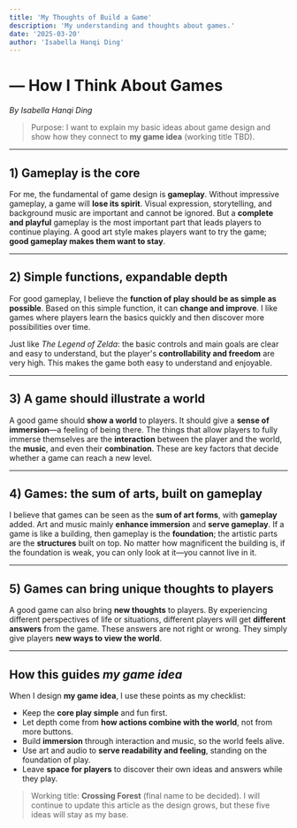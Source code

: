 ```yaml
---
title: 'My Thoughts of Build a Game'
description: 'My understanding and thoughts about games.'
date: '2025-03-20'
author: 'Isabella Hanqi Ding'
---
```


#  — How I Think About Games

*By Isabella Hanqi Ding*

> Purpose: I want to explain my basic ideas about game design and show how they connect to **my game idea** (working title TBD).

---

## 1) Gameplay is the core

For me, the fundamental of game design is **gameplay**. Without impressive gameplay, a game will **lose its spirit**. Visual expression, storytelling, and background music are important and cannot be ignored. But a **complete and playful** gameplay is the most important part that leads players to continue playing. A good art style makes players want to try the game; **good gameplay makes them want to stay**.

---

## 2) Simple functions, expandable depth

For good gameplay, I believe the **function of play should be as simple as possible**. Based on this simple function, it can **change and improve**. I like games where players learn the basics quickly and then discover more possibilities over time.

Just like *The Legend of Zelda*: the basic controls and main goals are clear and easy to understand, but the player&apos;s **controllability and freedom** are very high. This makes the game both easy to understand and enjoyable.

---

## 3) A game should illustrate a world

A good game should **show a world** to players. It should give a **sense of immersion**—a feeling of being there. The things that allow players to fully immerse themselves are the **interaction** between the player and the world, the **music**, and even their **combination**. These are key factors that decide whether a game can reach a new level.

---

## 4) Games: the sum of arts, built on gameplay

I believe that games can be seen as the **sum of art forms**, with **gameplay** added. Art and music mainly **enhance immersion** and **serve gameplay**. If a game is like a building, then gameplay is the **foundation**; the artistic parts are the **structures** built on top. No matter how magnificent the building is, if the foundation is weak, you can only look at it—you cannot live in it.

---

## 5) Games can bring unique thoughts to players

A good game can also bring **new thoughts** to players. By experiencing different perspectives of life or situations, different players will get **different answers** from the game. These answers are not right or wrong. They simply give players **new ways to view the world**.

---

## How this guides *my game idea*

When I design **my game idea**, I use these points as my checklist:

* Keep the **core play simple** and fun first.
* Let depth come from **how actions combine with the world**, not from more buttons.
* Build **immersion** through interaction and music, so the world feels alive.
* Use art and audio to **serve readability and feeling**, standing on the foundation of play.
* Leave **space for players** to discover their own ideas and answers while they play.

> Working title: **Crossing Forest** (final name to be decided). I will continue to update this article as the design grows, but these five ideas will stay as my base.